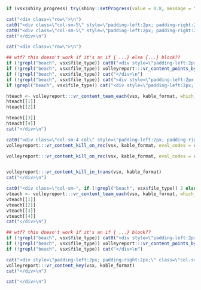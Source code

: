 ```r
if (vsx$shiny_progress) try(shiny::setProgress(value = 0.8, message = "Generating footer"), silent = TRUE)
```

```r
cat("<div class=\"row\">\n")
cat0("<div class=\"col-sm-5\" style=\"padding-left:2px; padding-right:2px; font-size:11px; font-weight:bold; text-align:center; border-left:", vsx$css$border, "; border-top:", vsx$css$border, ";\">", vsx$meta$teams$team[1], "</div>\n")
cat0("<div class=\"col-sm-5\" style=\"padding-left:2px; padding-right:2px; font-size:11px; font-weight:bold; text-align:center; border-left:", vsx$css$border, "; border-top:", vsx$css$border, "; border-right:", vsx$css$border, ";\">", vsx$meta$teams$team[2], "</div>\n")
cat("</div>\n")
```

```r
cat("<div class=\"row\">\n")

## wtf? this doesn't work if it's an if { ...} else {...} block??
if (!grepl("beach", vsx$file_type)) cat0("<div style=\"padding-left:2px; padding-right:2px; border-right:", vsx$css$border, ";\" class=\"col-sm-1 col\">\n")
if (!grepl("beach", vsx$file_type)) volleyreport:::vr_content_points_by_rot(vsx, kable_format, which_team = "home")
if (!grepl("beach", vsx$file_type)) cat("</div>\n")
if (!grepl("beach", vsx$file_type)) cat("<div style=\"padding-left:2px; padding-right:2px;\" class=\"col-sm-2 col\">\n")
if (grepl("beach", vsx$file_type)) cat("<div style=\"padding-left:2px; padding-right:2px;\" class=\"col-sm-3 col\">\n")

hteach <- volleyreport:::vr_content_team_each(vsx, kable_format, which_team = "home")
hteach[[1]]
hteach[[2]]

hteach[[3]]
hteach[[4]]
cat("</div>\n")

cat0("<div class=\"col-sm-4 col\" style=\"padding-left:2px; padding-right:2px; border-right:", vsx$css$border, "; border-left:", vsx$css$border, ";\">\n")
volleyreport:::vr_content_kill_on_rec(vsx, kable_format, eval_codes = c("#", "+", "#+"), hdr = "1st Attack AFTER POSITIVE RECEPTION (+#)")

volleyreport:::vr_content_kill_on_rec(vsx, kable_format, eval_codes = c("-", "!", "-/"), hdr = "1st Attack AFTER NEGATIVE RECEPTION (-!)")


volleyreport:::vr_content_kill_in_trans(vsx, kable_format)
cat("</div>\n")
```

```r
cat0("<div class=\"col-sm-", if (!grepl("beach", vsx$file_type)) 2 else 3, " col\" style=\"padding-left:2px; padding-right:2px; border-right:", vsx$css$border, ";\">\n")
vteach <- volleyreport:::vr_content_team_each(vsx, kable_format, which_team = "visiting")
vteach[[1]]
vteach[[2]]
vteach[[3]]
vteach[[4]]
cat("</div>\n")

## wtf? this doesn't work if it's an if { ...} block??
if (!grepl("beach", vsx$file_type)) cat0("<div style=\"padding-left:2px; padding-right:2px;\" class=\"col-sm-1\">\n")
if (!grepl("beach", vsx$file_type)) volleyreport:::vr_content_points_by_rot(vsx, kable_format, which_team = "visiting")
if (!grepl("beach", vsx$file_type)) cat("</div>\n")

cat("<div style=\"padding-left:2px; padding-right:2px;\" class=\"col-sm-2 col\">\n")
volleyreport:::vr_content_key(vsx, kable_format)
cat("</div>\n")

cat("</div>\n")
```
